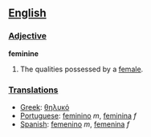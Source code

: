 == [[English]] ==

=== [[Adjective]] ===

'''feminine'''

#The qualities possessed by a [[female]].

=== [[Translations]] ===
*[[Greek]]: [[θηλυκό]]
*[[Portuguese]]: [[feminino]] ''m'', [[feminina]] ''f''
*[[Spanish]]: [[femenino]] ''m'', [[femenina]] ''f''